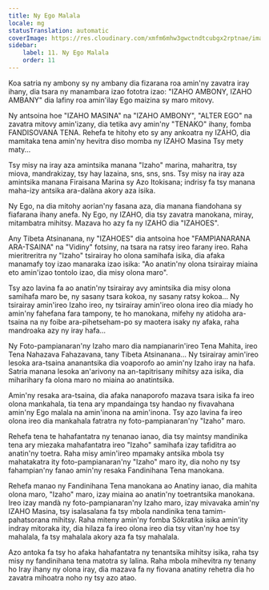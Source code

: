 ```yaml
---
title: Ny Ego Malala
locale: mg
statusTranslation: automatic
coverImage: https://res.cloudinary.com/xmfm6mhw3gwctndtcubgx2rptnae/image/upload/v1740468922/small_cover_tratado_de_psicologia_revolucionaria_a4c0dca4e0.webp
sidebar:
    label: 11. Ny Ego Malala
    order: 11
---
```

Koa satria ny ambony sy ny ambany dia fizarana roa amin'ny zavatra iray ihany, dia tsara ny manambara izao fototra izao: "IZAHO AMBONY, IZAHO AMBANY" dia lafiny roa amin'ilay Ego maizina sy maro mitovy.

Ny antsoina hoe "IZAHO MASINA" na "IZAHO AMBONY", "ALTER EGO" na zavatra mitovy amin'izany, dia tetika avy amin'ny "TENAKO" ihany, fomba FANDISOVANA TENA. Rehefa te hitohy eto sy any ankoatra ny IZAHO, dia mamitaka tena amin'ny hevitra diso momba ny IZAHO Masina Tsy mety maty...

Tsy misy na iray aza amintsika manana "Izaho" marina, maharitra, tsy miova, mandrakizay, tsy hay lazaina, sns, sns, sns. Tsy misy na iray aza amintsika manana Firaisana Marina sy Azo Itokisana; indrisy fa tsy manana maha-izy antsika ara-dalàna akory aza isika.

Ny Ego, na dia mitohy aorian'ny fasana aza, dia manana fiandohana sy fiafarana ihany anefa. Ny Ego, ny IZAHO, dia tsy zavatra manokana, miray, mitambatra mihitsy. Mazava ho azy fa ny IZAHO dia "IZAHOES".

Any Tibeta Atsinanana, ny "IZAHOES" dia antsoina hoe "FAMPIANARANA ARA-TSAINA" na "Vidiny" fotsiny, na tsara na ratsy ireo farany ireo. Raha mieritreritra ny "Izaho" tsirairay ho olona samihafa isika, dia afaka manamafy toy izao manaraka izao isika: "Ao anatin'ny olona tsirairay miaina eto amin'izao tontolo izao, dia misy olona maro".

Tsy azo lavina fa ao anatin'ny tsirairay avy amintsika dia misy olona samihafa maro be, ny sasany tsara kokoa, ny sasany ratsy kokoa... Ny tsirairay amin'ireo Izaho ireo, ny tsirairay amin'ireo olona ireo dia miady ho amin'ny fahefana fara tampony, te ho manokana, mifehy ny atidoha ara-tsaina na ny foibe ara-pihetseham-po sy maotera isaky ny afaka, raha mandroaka azy ny iray hafa...

Ny Foto-pampianaran'ny Izaho maro dia nampianarin'ireo Tena Mahita, ireo Tena Nahazava Fahazavana, tany Tibeta Atsinanana... Ny tsirairay amin'ireo lesoka ara-tsaina ananantsika dia voaporofo ao amin'ny Izaho iray na hafa. Satria manana lesoka an'arivony na an-tapitrisany mihitsy aza isika, dia miharihary fa olona maro no miaina ao anatintsika.

Amin'ny resaka ara-tsaina, dia afaka nanaporofo mazava tsara isika fa ireo olona mankahala, tia tena ary mpandainga tsy handao ny fivavahana amin'ny Ego malala na amin'inona na amin'inona. Tsy azo lavina fa ireo olona ireo dia mankahala fatratra ny foto-pampianaran'ny "Izaho" maro.

Rehefa tena te hahafantatra ny tenanao ianao, dia tsy maintsy mandinika tena ary miezaka mahafantatra ireo "Izaho" samihafa izay tafiditra ao anatin'ny toetra. Raha misy amin'ireo mpamaky antsika mbola tsy mahatakatra ity foto-pampianaran'ny "Izaho" maro ity, dia noho ny tsy fahampian'ny fanao amin'ny resaka Fandinihana Tena manokana.

Rehefa manao ny Fandinihana Tena manokana ao Anatiny ianao, dia mahita olona maro, "Izaho" maro, izay miaina ao anatin'ny toetrantsika manokana. Ireo izay mandà ny foto-pampianaran'ny Izaho maro, izay mivavaka amin'ny IZAHO Masina, tsy isalasalana fa tsy mbola nandinika tena tamim-pahatsorana mihitsy. Raha miteny amin'ny fomba Sôkratika isika amin'ity indray mitoraka ity, dia hilaza fa ireo olona ireo dia tsy vitan'ny hoe tsy mahalala, fa tsy mahalala akory aza fa tsy mahalala.

Azo antoka fa tsy ho afaka hahafantatra ny tenantsika mihitsy isika, raha tsy misy ny fandinihana tena matotra sy lalina. Raha mbola mihevitra ny tenany ho Iray ihany ny olona iray, dia mazava fa ny fiovana anatiny rehetra dia ho zavatra mihoatra noho ny tsy azo atao.

